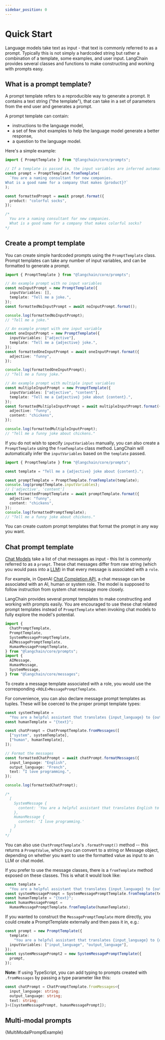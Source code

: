 ```yaml
---
sidebar_position: 0
---
```


# Quick Start

Language models take text as input - that text is commonly referred to as a prompt.
Typically this is not simply a hardcoded string but rather a combination of a template, some examples, and user input.
LangChain provides several classes and functions to make constructing and working with prompts easy.

## What is a prompt template?

A prompt template refers to a reproducible way to generate a prompt. It contains a text string ("the template"), that can take in a set of parameters from the end user and generates a prompt.

A prompt template can contain:

- instructions to the language model,
- a set of few shot examples to help the language model generate a better response,
- a question to the language model.

Here's a simple example:

```typescript
import { PromptTemplate } from "@langchain/core/prompts";

// If a template is passed in, the input variables are inferred automatically from the template.
const prompt = PromptTemplate.fromTemplate(
  `You are a naming consultant for new companies.
What is a good name for a company that makes {product}?`
);

const formattedPrompt = await prompt.format({
  product: "colorful socks",
});

/*
  You are a naming consultant for new companies.
  What is a good name for a company that makes colorful socks?
*/
```

## Create a prompt template

You can create simple hardcoded prompts using the `PromptTemplate` class. Prompt templates can take any number of input variables, and can be formatted to generate a prompt.

```typescript
import { PromptTemplate } from "@langchain/core/prompts";

// An example prompt with no input variables
const noInputPrompt = new PromptTemplate({
  inputVariables: [],
  template: "Tell me a joke.",
});
const formattedNoInputPrompt = await noInputPrompt.format();

console.log(formattedNoInputPrompt);
// "Tell me a joke."

// An example prompt with one input variable
const oneInputPrompt = new PromptTemplate({
  inputVariables: ["adjective"],
  template: "Tell me a {adjective} joke.",
});
const formattedOneInputPrompt = await oneInputPrompt.format({
  adjective: "funny",
});

console.log(formattedOneInputPrompt);
// "Tell me a funny joke."

// An example prompt with multiple input variables
const multipleInputPrompt = new PromptTemplate({
  inputVariables: ["adjective", "content"],
  template: "Tell me a {adjective} joke about {content}.",
});
const formattedMultipleInputPrompt = await multipleInputPrompt.format({
  adjective: "funny",
  content: "chickens",
});

console.log(formattedMultipleInputPrompt);
// "Tell me a funny joke about chickens."
```

If you do not wish to specify `inputVariables` manually, you can also create a `PromptTemplate` using the `fromTemplate` class method. LangChain will automatically infer the `inputVariables` based on the `template` passed.

```typescript
import { PromptTemplate } from "@langchain/core/prompts";

const template = "Tell me a {adjective} joke about {content}.";

const promptTemplate = PromptTemplate.fromTemplate(template);
console.log(promptTemplate.inputVariables);
// ['adjective', 'content']
const formattedPromptTemplate = await promptTemplate.format({
  adjective: "funny",
  content: "chickens",
});
console.log(formattedPromptTemplate);
// "Tell me a funny joke about chickens."
```

You can create custom prompt templates that format the prompt in any way you want.

## Chat prompt template

[Chat Models](/docs/modules/model_io/chat) take a list of chat messages as input - this list is commonly referred to as a `prompt`.
These chat messages differ from raw string (which you would pass into a [LLM](/docs/modules/model_io/llms)) in that every message is associated with a `role`.

For example, in OpenAI [Chat Completion API](https://platform.openai.com/docs/guides/chat/introduction), a chat message can be associated with an AI, human or system role. The model is supposed to follow instruction from system chat message more closely.

LangChain provides several prompt templates to make constructing and working with prompts easily. You are encouraged to use these chat related prompt templates instead of `PromptTemplate` when invoking chat models to fully explore the model's potential.

```typescript
import {
  ChatPromptTemplate,
  PromptTemplate,
  SystemMessagePromptTemplate,
  AIMessagePromptTemplate,
  HumanMessagePromptTemplate,
} from "@langchain/core/prompts";
import {
  AIMessage,
  HumanMessage,
  SystemMessage,
} from "@langchain/core/messages";
```

To create a message template associated with a role, you would use the corresponding `<ROLE>MessagePromptTemplate`.

For convenience, you can also declare message prompt templates as tuples. These will be coerced to the proper prompt template types:

```typescript
const systemTemplate =
  "You are a helpful assistant that translates {input_language} to {output_language}.";
const humanTemplate = "{text}";

const chatPrompt = ChatPromptTemplate.fromMessages([
  ["system", systemTemplate],
  ["human", humanTemplate],
]);

// Format the messages
const formattedChatPrompt = await chatPrompt.formatMessages({
  input_language: "English",
  output_language: "French",
  text: "I love programming.",
});

console.log(formattedChatPrompt);

/*
  [
    SystemMessage {
      content: 'You are a helpful assistant that translates English to French.'
    },
    HumanMessage {
      content: 'I love programming.'
    }
  ]
*/
```

You can also use `ChatPromptTemplate`'s `.formatPrompt()` method -- this returns a `PromptValue`, which you can convert to a string or Message object,
depending on whether you want to use the formatted value as input to an LLM or chat model.

If you prefer to use the message classes, there is a `fromTemplate` method exposed on these classes.
This is what it would look like:

```typescript
const template =
  "You are a helpful assistant that translates {input_language} to {output_language}.";
const systemMessagePrompt = SystemMessagePromptTemplate.fromTemplate(template);
const humanTemplate = "{text}";
const humanMessagePrompt =
  HumanMessagePromptTemplate.fromTemplate(humanTemplate);
```

If you wanted to construct the `MessagePromptTemplate` more directly, you could create a PromptTemplate externally and then pass it in, e.g.:

```typescript
const prompt = new PromptTemplate({
  template:
    "You are a helpful assistant that translates {input_language} to {output_language}.",
  inputVariables: ["input_language", "output_language"],
});
const systemMessagePrompt2 = new SystemMessagePromptTemplate({
  prompt,
});
```

**Note:** If using TypeScript, you can add typing to prompts created with `.fromMessages` by passing a type parameter like this:

```typescript
const chatPrompt = ChatPromptTemplate.fromMessages<{
  input_language: string;
  output_language: string;
  text: string;
}>([systemMessagePrompt, humanMessagePrompt]);
```

## Multi-modal prompts


<CodeBlock language="typescript">{MultiModalPromptExample}</CodeBlock>

